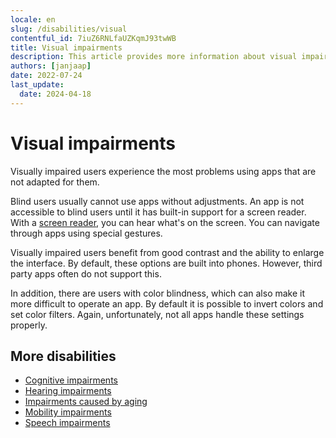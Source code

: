```yaml
---
locale: en
slug: /disabilities/visual
contentful_id: 7iuZ6RNLfaUZKqmJ93twWB
title: Visual impairments
description: This article provides more information about visual impairments.
authors: [janjaap]
date: 2022-07-24
last_update:
  date: 2024-04-18
---
```


# Visual impairments

Visually impaired users experience the most problems using apps that are not adapted for them.

Blind users usually cannot use apps without adjustments. An app is not accessible to blind users until it has built-in support for a screen reader. With a [screen reader](/en/stats/screen-reader), you can hear what's on the screen. You can navigate through apps using special gestures.

Visually impaired users benefit from good contrast and the ability to enlarge the interface. By default, these options are built into phones. However, third party apps often do not support this.

In addition, there are users with color blindness, which can also make it more difficult to operate an app. By default it is possible to invert colors and set color filters. Again, unfortunately, not all apps handle these settings properly.

<TwoColumnBlock>
  <LeftColumn>
    <ColumnRow>
      <Quote
        quote="How many hours a day I use my phone? How many hours do you use your eyes?"
        name="Jesse"
        image="/img/light/Jesse.png"
        alt="Photo Jesse"
        label="Read the interview with Jesse"
        url="/en/articles/jesse"
      />
    </ColumnRow>
  </LeftColumn>
  <RightColumn>
    <ColumnRow>
      <Quote
        quote="Accessibility features could also be aesthetically pleasing."
        name="Onno"
        image="/img/light/Interview-met-slechtziende-gebruiker-over-mobiele-applicaties-op-telefoons.jpg"
        alt="Photo Onno"
        label="Read the interview with Onno"
        url="/en/articles/onno"
      />
    </ColumnRow>
  </RightColumn>
</TwoColumnBlock>

## More disabilities

- [Cognitive impairments](/en/articles/disabilities/cognitive)
- [Hearing impairments](/en/articles/disabilities/hearing)
- [Impairments caused by aging](/en/articles/disabilities/aging)
- [Mobility impairments](/en/articles/disabilities/mobility)
- [Speech impairments](/en/articles/disabilities/speech)

## 
